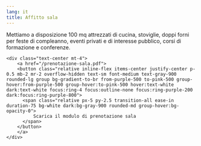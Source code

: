```yaml
---
lang: it
title: Affitto sala
---
```


<section>
	<p>
		Mettiamo a disposizione 100 mq attrezzati di cucina, stoviglie, doppi forni per feste di compleanno, eventi privati e di interesse pubblico, corsi di formazione e conferenze. 
	</p>

    <div class="text-center mt-4">
    	<a href="/prenotazione-sala.pdf">
        <button class="relative inline-flex items-center justify-center p-0.5 mb-2 mr-2 overflow-hidden text-sm font-medium text-gray-900 rounded-lg group bg-gradient-to-br from-purple-500 to-pink-500 group-hover:from-purple-500 group-hover:to-pink-500 hover:text-white dark:text-white focus:ring-4 focus:outline-none focus:ring-purple-200 dark:focus:ring-purple-800">
          <span class="relative px-5 py-2.5 transition-all ease-in duration-75 bg-white dark:bg-gray-900 rounded-md group-hover:bg-opacity-0">
              Scarica il modulo di prenotazione sala
          </span>
        </button>
    	</a>
    </div>

</section>
